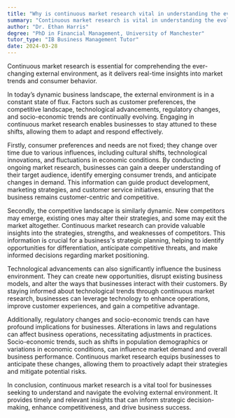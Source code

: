 ```yaml
---
title: "Why is continuous market research vital in understanding the evolving external environment?"
summary: "Continuous market research is vital in understanding the evolving external environment as it provides real-time insights into market trends and consumer behaviour."
author: "Dr. Ethan Harris"
degree: "PhD in Financial Management, University of Manchester"
tutor_type: "IB Business Management Tutor"
date: 2024-03-28
---
```


Continuous market research is essential for comprehending the ever-changing external environment, as it delivers real-time insights into market trends and consumer behavior.

In today’s dynamic business landscape, the external environment is in a constant state of flux. Factors such as customer preferences, the competitive landscape, technological advancements, regulatory changes, and socio-economic trends are continually evolving. Engaging in continuous market research enables businesses to stay attuned to these shifts, allowing them to adapt and respond effectively.

Firstly, consumer preferences and needs are not fixed; they change over time due to various influences, including cultural shifts, technological innovations, and fluctuations in economic conditions. By conducting ongoing market research, businesses can gain a deeper understanding of their target audience, identify emerging consumer trends, and anticipate changes in demand. This information can guide product development, marketing strategies, and customer service initiatives, ensuring that the business remains customer-centric and competitive.

Secondly, the competitive landscape is similarly dynamic. New competitors may emerge, existing ones may alter their strategies, and some may exit the market altogether. Continuous market research can provide valuable insights into the strategies, strengths, and weaknesses of competitors. This information is crucial for a business's strategic planning, helping to identify opportunities for differentiation, anticipate competitive threats, and make informed decisions regarding market positioning.

Technological advancements can also significantly influence the business environment. They can create new opportunities, disrupt existing business models, and alter the ways that businesses interact with their customers. By staying informed about technological trends through continuous market research, businesses can leverage technology to enhance operations, improve customer experiences, and gain a competitive advantage.

Additionally, regulatory changes and socio-economic trends can have profound implications for businesses. Alterations in laws and regulations can affect business operations, necessitating adjustments in practices. Socio-economic trends, such as shifts in population demographics or variations in economic conditions, can influence market demand and overall business performance. Continuous market research equips businesses to anticipate these changes, allowing them to proactively adapt their strategies and mitigate potential risks.

In conclusion, continuous market research is a vital tool for businesses seeking to understand and navigate the evolving external environment. It provides timely and relevant insights that can inform strategic decision-making, enhance competitiveness, and drive business success.
    